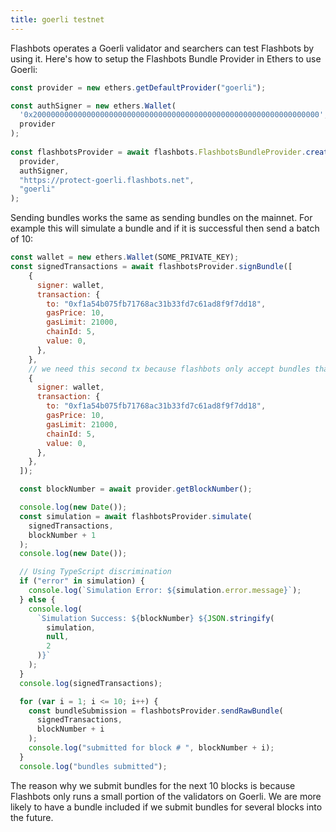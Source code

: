 ```yaml
---
title: goerli testnet
---
```


Flashbots operates a Goerli validator and searchers can test Flashbots by using it. Here's how to setup the Flashbots Bundle Provider in Ethers to use Goerli:

```js
const provider = new ethers.getDefaultProvider("goerli");

const authSigner = new ethers.Wallet(
  '0x2000000000000000000000000000000000000000000000000000000000000000',
  provider
);
  
const flashbotsProvider = await flashbots.FlashbotsBundleProvider.create(
  provider,
  authSigner,
  "https://protect-goerli.flashbots.net",
  "goerli"
);
```

Sending bundles works the same as sending bundles on the mainnet. For example this will simulate a bundle and if it is successful then send a batch of 10:

```js
const wallet = new ethers.Wallet(SOME_PRIVATE_KEY);
const signedTransactions = await flashbotsProvider.signBundle([
    {
      signer: wallet,
      transaction: {
        to: "0xf1a54b075fb71768ac31b33fd7c61ad8f9f7dd18",
        gasPrice: 10,
        gasLimit: 21000,
        chainId: 5,
        value: 0,
      },
    },
    // we need this second tx because flashbots only accept bundles that use at least 42000 gas.
    {
      signer: wallet,
      transaction: {
        to: "0xf1a54b075fb71768ac31b33fd7c61ad8f9f7dd18",
        gasPrice: 10,
        gasLimit: 21000,
        chainId: 5,
        value: 0,
      },
    },
  ]);

  const blockNumber = await provider.getBlockNumber();

  console.log(new Date());
  const simulation = await flashbotsProvider.simulate(
    signedTransactions,
    blockNumber + 1
  );
  console.log(new Date());

  // Using TypeScript discrimination
  if ("error" in simulation) {
    console.log(`Simulation Error: ${simulation.error.message}`);
  } else {
    console.log(
      `Simulation Success: ${blockNumber} ${JSON.stringify(
        simulation,
        null,
        2
      )}`
    );
  }
  console.log(signedTransactions);

  for (var i = 1; i <= 10; i++) {
    const bundleSubmission = flashbotsProvider.sendRawBundle(
      signedTransactions,
      blockNumber + i
    );
    console.log("submitted for block # ", blockNumber + i);
  }
  console.log("bundles submitted");
```

The reason why we submit bundles for the next 10 blocks is because Flashbots only runs a small portion of the validators on Goerli. We are more likely to have a bundle included if we submit bundles for several blocks into the future.
